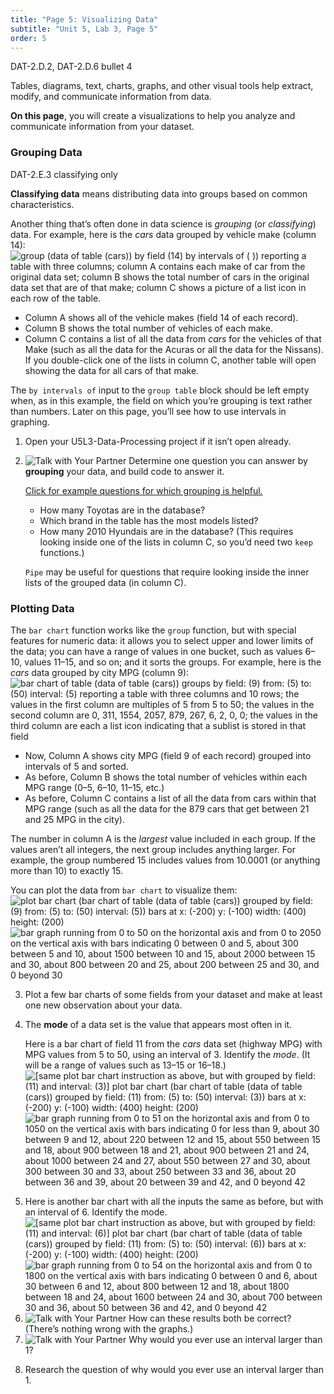 ```yaml
---
title: "Page 5: Visualizing Data"
subtitle: "Unit 5, Lab 3, Page 5"
order: 5
---
```


::: learn
::: ap-standard
DAT-2.D.2, DAT-2.D.6 bullet 4
:::

<p>Tables, diagrams, text, charts, graphs, and other visual tools help
extract, modify, and communicate information from data.</p>

<p><strong>On this page</strong>, you will create a visualizations to
help you analyze and communicate information from your dataset.</p>
:::

<h3>Grouping Data</h3>

<p>

::: vocab
::: ap-standard
DAT-2.E.3 classifying only
:::

<p><strong>Classifying data</strong> means distributing data into groups
based on common characteristics.</p>
:::

Another thing that's often done in data science is <em>grouping</em> (or
<em>classifying</em>) data. For example, here is the <var>cars</var>
data grouped by vehicle make (column 14):<br />
<img src="/img/5-algorithms/group-data-of-cars-reporting.png" title="group (data of table (cars)) by field (14) by intervals of ( )) reporting a table with three columns; column A contains each make of car from the original data set; column B shows the total number of cars in the original data set that are of that make; column C shows a picture of a list icon in each row of the table." alt="group (data of table (cars)) by field (14) by intervals of ( )) reporting a table with three columns; column A contains each make of car from the original data set; column B shows the total number of cars in the original data set that are of that make; column C shows a picture of a list icon in each row of the table." class="ms-4"/><br />

<ul>

<li>Column A shows all of the vehicle makes (field 14 of each
record).</li>

<li>Column B shows the total number of vehicles of each make.</li>

<li>Column C contains a list of all the data from <var>cars</var> for
the vehicles of that Make (such as all the data for the Acuras or all
the data for the Nissans). If you double-click one of the lists in
column C, another table will open showing the data for all cars of that
make.</li>

</ul>

</p>

::: endnote
<p>The <code>by intervals of</code> input to the <code>group
table</code> block should be left empty when, as in this example, the
field on which you're grouping is text rather than numbers. Later on
this page, you'll see how to use intervals in graphing.</p>
:::

::: {#first .forYouToDo}
<ol>

<li>Open your U5L3-Data-Processing project if it isn't open
already.</li>

<li>

<img src="/img/icons/talk-with-your-partner-mini.png" title="Talk with Your Partner" alt="Talk with Your Partner" class="inline"/>
Determine one question you can answer by <strong>grouping</strong> your
data, and build code to answer it.

::: endnote
<a href="#hint-grouping" data-bs-toggle="collapse" title="Click for example questions for which grouping is helpful.">Click
for example questions for which grouping is helpful.</a>

::: {#hint-grouping .collapse}
<ul>

<li>How many Toyotas are in the database?</li>

<li>Which brand in the table has the most models listed?</li>

<li>How many 2010 Hyundais are in the database? (This requires looking
inside one of the lists in column C, so you'd need two <code>keep</code>
functions.)</li>

</ul>

<p><code>Pipe</code> may be useful for questions that require looking
inside the inner lists of the grouped data (in column C).</p>
:::
:::

</li>

</ol>
:::

<h3>Plotting Data</h3>

<p>

The <code>bar chart</code> function works like the <code>group</code>
function, but with special features for numeric data: it allows you to
select upper and lower limits of the data; you can have a range of
values in one bucket, such as values 6--10, values 11--15, and so on;
and it sorts the groups. For example, here is the <var>cars</var> data
grouped by city MPG (column 9):<br />
<img src="/img/5-algorithms/histogram-by-mpg.png" title="bar chart of table (data of table (cars)) groups by field: (9) from: (5) to: (50) interval: (5) reporting a table with three columns and 10 rows; the values in the first column are multiples of 5 from 5 to 50; the values in the second column are 0, 311, 1554, 2057, 879, 267, 6, 2, 0, 0; the values in the third column are each a list icon indicating that a sublist is stored in that field" alt="bar chart of table (data of table (cars)) groups by field: (9) from: (5) to: (50) interval: (5) reporting a table with three columns and 10 rows; the values in the first column are multiples of 5 from 5 to 50; the values in the second column are 0, 311, 1554, 2057, 879, 267, 6, 2, 0, 0; the values in the third column are each a list icon indicating that a sublist is stored in that field" class="ms-4"/>

<ul>

<li>Now, Column A shows city MPG (field 9 of each record) grouped into
intervals of 5 and sorted.</li>

<li>As before, Column B shows the total number of vehicles within each
MPG range (0--5, 6--10, 11--15, etc.)</li>

<li>As before, Column C contains a list of all the data from cars within
that MPG range (such as all the data for the 879 cars that get between
21 and 25 MPG in the city).</li>

</ul>

</p>

::: endnote
<p>The number in column A is the <em>largest</em> value included in each
group. If the values aren't all integers, the next group includes
anything larger. For example, the group numbered 15 includes values from
10.0001 (or anything more than 10) to exactly 15.</p>
:::

<p>You can plot the data from <code>bar chart</code> to visualize
them:<br />
<img src="/img/5-algorithms/plot-cars-histogram.png" title="plot bar chart (bar chart of table (data of table (cars)) grouped by field: (9) from: (5) to: (50) interval: (5)) bars at x: (-200) y: (-100) width: (400) height: (200)" alt="plot bar chart (bar chart of table (data of table (cars)) grouped by field: (9) from: (5) to: (50) interval: (5)) bars at x: (-200) y: (-100) width: (400) height: (200)" class="ms-4"/>
<img src="/img/5-algorithms/plot-cars-histogram-stage.png" title="bar graph running from 0 to 50 on the horizontal axis and from 0 to 2050 on the vertical axis with bars indicating 0 between 0 and 5, about 300 between 5 and 10, about 1500 between 10 and 15, about 2000 between 15 and 30, about 800 between 20 and 25, about 200 between 25 and 30, and 0 beyond 30" alt="bar graph running from 0 to 50 on the horizontal axis and from 0 to 2050 on the vertical axis with bars indicating 0 between 0 and 5, about 300 between 5 and 10, about 1500 between 10 and 15, about 2000 between 15 and 30, about 800 between 20 and 25, about 200 between 25 and 30, and 0 beyond 30" class="ms-4 noshadow"/></p>

::: forYouToDo
<ol start="3">

<li>Plot a few bar charts of some fields from your dataset and make at
least one new observation about your data.</li>

<li>

::: vocab
<p>The <strong>mode</strong> of a data set is the value that appears
most often in it.</p>
:::

Here is a bar chart of field 11 from the <var>cars</var> data set
(highway MPG) with MPG values from 5 to 50, using an interval of 3.
Identify the <em>mode</em>. (It will be a range of values such as 13--15
or 16--18.)<br />
<img src="/img/5-algorithms/interval3.png" title="[same plot bar chart instruction as above, but with grouped by field: (11) and interval: (3)] plot bar chart (bar chart of table (data of table (cars)) grouped by field: (11) from: (5) to: (50) interval: (3)) bars at x: (-200) y: (-100) width: (400) height: (200)" alt="[same plot bar chart instruction as above, but with grouped by field: (11) and interval: (3)] plot bar chart (bar chart of table (data of table (cars)) grouped by field: (11) from: (5) to: (50) interval: (3)) bars at x: (-200) y: (-100) width: (400) height: (200)" class="ms-4"/>
<img src="/img/5-algorithms/interval3-Stage.png" title="bar graph running from 0 to 51 on the horizontal axis and from 0 to 1050 on the vertical axis with bars indicating 0 for less than 9, about 30 between 9 and 12, about 220 between 12 and 15, about 550 between 15 and 18, about 900 between 18 and 21, about 900 between 21 and 24, about 1000 between 24 and 27, about 550 between 27 and 30, about 300 between 30 and 33, about 250 between 33 and 36, about 20 between 36 and 39, about 20 between 39 and 42, and 0 beyond 42" alt="bar graph running from 0 to 51 on the horizontal axis and from 0 to 1050 on the vertical axis with bars indicating 0 for less than 9, about 30 between 9 and 12, about 220 between 12 and 15, about 550 between 15 and 18, about 900 between 18 and 21, about 900 between 21 and 24, about 1000 between 24 and 27, about 550 between 27 and 30, about 300 between 30 and 33, about 250 between 33 and 36, about 20 between 36 and 39, about 20 between 39 and 42, and 0 beyond 42" class="ms-4 noshadow"/>

</li>

<li>Here is another bar chart with all the inputs the same as before,
but with an interval of 6. Identify the mode.<br />
<img src="/img/5-algorithms/interval6.png" title="[same plot bar chart instruction as above, but with grouped by field: (11) and interval: (6)] plot bar chart (bar chart of table (data of table (cars)) grouped by field: (11) from: (5) to: (50) interval: (6)) bars at x: (-200) y: (-100) width: (400) height: (200)" alt="[same plot bar chart instruction as above, but with grouped by field: (11) and interval: (6)] plot bar chart (bar chart of table (data of table (cars)) grouped by field: (11) from: (5) to: (50) interval: (6)) bars at x: (-200) y: (-100) width: (400) height: (200)" class="ms-4"/>
<img src="/img/5-algorithms/interval6-Stage.png" title="bar graph running from 0 to 54 on the horizontal axis and from 0 to 1800 on the vertical axis with bars indicating 0 between 0 and 6, about 30 between 6 and 12, about 800 between 12 and 18, about 1800 between 18 and 24, about 1600 between 24 and 30, about 700 between 30 and 36, about 50 between 36 and 42, and 0 beyond 42" alt="bar graph running from 0 to 54 on the horizontal axis and from 0 to 1800 on the vertical axis with bars indicating 0 between 0 and 6, about 30 between 6 and 12, about 800 between 12 and 18, about 1800 between 18 and 24, about 1600 between 24 and 30, about 700 between 30 and 36, about 50 between 36 and 42, and 0 beyond 42" class="ms-4 noshadow"/></li>

<li><img src="/img/icons/talk-with-your-partner-mini.png" title="Talk with Your Partner" alt="Talk with Your Partner" class="inline"/>
How can these results both be correct? (There's nothing wrong with the
graphs.)</li>

<li><img src="/img/icons/talk-with-your-partner-mini.png" title="Talk with Your Partner" alt="Talk with Your Partner" class="inline"/>
Why would you ever use an interval larger than 1?</li>

</ol>
:::

::: ifTime
<ol start="8">

<li>Research the question of why would you ever use an interval larger
than 1.</li>

</ol>
:::
